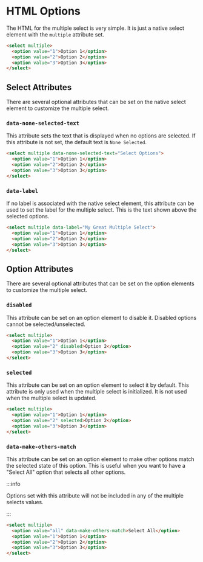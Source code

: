 # HTML Options

The HTML for the multiple select is very simple. It is just a native select element with the `multiple` attribute set.

```html
<select multiple>
  <option value="1">Option 1</option>
  <option value="2">Option 2</option>
  <option value="3">Option 3</option>
</select>
```

## Select Attributes

There are several optional attributes that can be set on the native select element to customize the multiple select.

### `data-none-selected-text`

This attribute sets the text that is displayed when no options are selected. If this attribute is not set, the default text is `None Selected`.

```html
<select multiple data-none-selected-text="Select Options">
  <option value="1">Option 1</option>
  <option value="2">Option 2</option>
  <option value="3">Option 3</option>
</select>
```

### `data-label`

If no label is associated with the native select element, this attribute can be used to set the label for the multiple select. This is the text shown above the selected options.

```html
<select multiple data-label="My Great Multiple Select">
  <option value="1">Option 1</option>
  <option value="2">Option 2</option>
  <option value="3">Option 3</option>
</select>
```

## Option Attributes

There are several optional attributes that can be set on the option elements to customize the multiple select.

### `disabled`

This attribute can be set on an option element to disable it. Disabled options cannot be selected/unselected.

```html
<select multiple>
  <option value="1">Option 1</option>
  <option value="2" disabled>Option 2</option>
  <option value="3">Option 3</option>
</select>
```

### `selected`

This attribute can be set on an option element to select it by default. This attribute is only used when the multiple select is initialized. It is not used when the multiple select is updated.

```html
<select multiple>
  <option value="1">Option 1</option>
  <option value="2" selected>Option 2</option>
  <option value="3">Option 3</option>
</select>
```

### `data-make-others-match`

This attribute can be set on an option element to make other options match the selected state of this option. This is useful when you want to have a "Select All" option that selects all other options.

:::info

Options set with this attribute will not be included in any of the multiple selects values.

:::

```html
<select multiple>
  <option value="all" data-make-others-match>Select All</option>
  <option value="1">Option 1</option>
  <option value="2">Option 2</option>
  <option value="3">Option 3</option>
</select>
```
